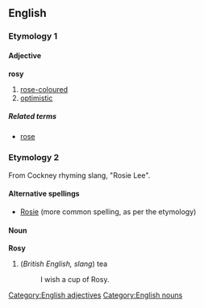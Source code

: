 ==English==
===Etymology 1===
{{etystub}}
====Adjective====
[[Category:English adjectives]]
'''rosy'''

# [[rose-coloured]]
# [[optimistic]]

=====Related terms=====
*[[rose]]

===Etymology 2===
From Cockney rhyming slang, "Rosie Lee".
====Alternative spellings====
* [[Rosie]] (more common spelling, as per the etymology)
====Noun====
'''Rosy'''
[[Category:English nouns]]
#(''British English, slang'') tea
#:I wish a cup of Rosy.